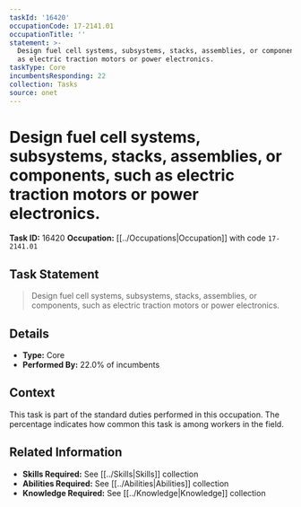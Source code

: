 ```yaml
---
taskId: '16420'
occupationCode: 17-2141.01
occupationTitle: ''
statement: >-
  Design fuel cell systems, subsystems, stacks, assemblies, or components, such
  as electric traction motors or power electronics.
taskType: Core
incumbentsResponding: 22
collection: Tasks
source: onet
---
```

# Design fuel cell systems, subsystems, stacks, assemblies, or components, such as electric traction motors or power electronics.

**Task ID:** 16420
**Occupation:** [[../Occupations|Occupation]] with code `17-2141.01`

## Task Statement

> Design fuel cell systems, subsystems, stacks, assemblies, or components, such as electric traction motors or power electronics.

## Details

- **Type:** Core
- **Performed By:** 22.0% of incumbents

## Context

This task is part of the standard duties performed in this occupation. The percentage indicates how common this task is among workers in the field.

## Related Information

- **Skills Required:** See [[../Skills|Skills]] collection
- **Abilities Required:** See [[../Abilities|Abilities]] collection
- **Knowledge Required:** See [[../Knowledge|Knowledge]] collection
